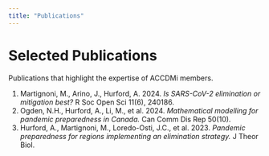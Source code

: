 ```yaml
---
title: "Publications"
---
```


# Selected Publications
Publications that highlight the expertise of ACCDMi members.

1. Martignoni, M., Arino, J., Hurford, A. 2024. *Is SARS-CoV-2 elimination or mitigation best?* R Soc Open Sci 11(6), 240186.  
2. Ogden, N.H., Hurford, A., Li, M., et al. 2024. *Mathematical modelling for pandemic preparedness in Canada.* Can Comm Dis Rep 50(10).  
3. Hurford, A., Martignoni, M., Loredo-Osti, J.C., et al. 2023. *Pandemic preparedness for regions implementing an elimination strategy.* J Theor Biol.  
